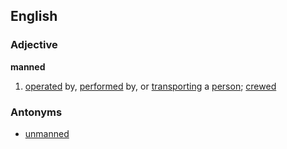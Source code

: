==English==

===Adjective===
'''manned'''

#[[operated]] by, [[performed]] by, or [[transporting]] a [[person]]; [[crewed]]
===Antonyms===
*[[unmanned]]